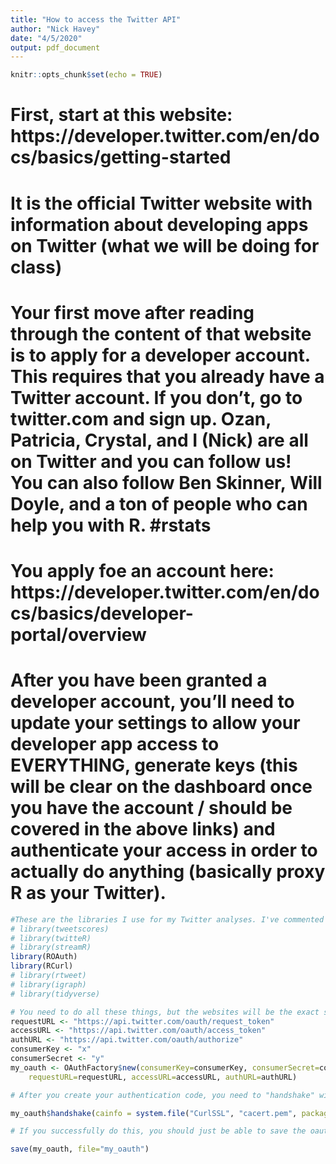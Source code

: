 ```yaml
---
title: "How to access the Twitter API"
author: "Nick Havey"
date: "4/5/2020"
output: pdf_document
---
```


```r
knitr::opts_chunk$set(echo = TRUE)
```

# First, start at this website: https://developer.twitter.com/en/docs/basics/getting-started 
# It is the official Twitter website with information about developing apps on Twitter (what we will be doing for class)

# Your first move after reading through the content of that website is to apply for a developer account. This requires that you already have a Twitter account. If you don't, go to twitter.com and sign up. Ozan, Patricia, Crystal, and I (Nick) are all on Twitter and you can follow us! You can also follow Ben Skinner, Will Doyle, and a ton of people who can help you with R. #rstats 

# You apply foe an account here: https://developer.twitter.com/en/docs/basics/developer-portal/overview

# After you have been granted a developer account, you'll need to update your settings to allow your developer app access to EVERYTHING, generate keys (this will be clear on the dashboard once you have the account / should be covered in the above links) and authenticate your access in order to actually do anything (basically proxy R as your Twitter). 

```r
#These are the libraries I use for my Twitter analyses. I've commented out the ones you DO NOT need to install to access the Twitter API. # You should realistically download twitteR, streamR, and rtweet if you want to do anything with R/Twitter. Also Tidyverse. 
# library(tweetscores)
# library(twitteR)
# library(streamR)
library(ROAuth)
library(RCurl)
# library(rtweet)
# library(igraph)
# library(tidyverse)
```

```r
# You need to do all these things, but the websites will be the exact same for all of you. The important thing is to PUT IN THE KEYS GENERATED ON YOUR DEVELOPER PAGE. I have removed my keys, but they are alphanumeric codes. 
requestURL <- "https://api.twitter.com/oauth/request_token"
accessURL <- "https://api.twitter.com/oauth/access_token"
authURL <- "https://api.twitter.com/oauth/authorize"
consumerKey <- "x"
consumerSecret <- "y"
my_oauth <- OAuthFactory$new(consumerKey=consumerKey, consumerSecret=consumerSecret, 
    requestURL=requestURL, accessURL=accessURL, authURL=authURL)

# After you create your authentication code, you need to "handshake" with the server and actually connect. This should open a Twitter window and ask you to copy and past a code into the R console. If this just opens your Twitter developer page, look at the address for your browser, the code you need to copy and paste is at the end of the address (ex: https://api.twitter.com/oauth/authorize/thecodeyouneedtopaste)

my_oauth$handshake(cainfo = system.file("CurlSSL", "cacert.pem", package = "RCurl"))

# If you successfully do this, you should just be able to save the oauth as my_oauth and load it when you want to login. Personally, I just handshake whenever I login because it's not that hard. 

save(my_oauth, file="my_oauth")
```

